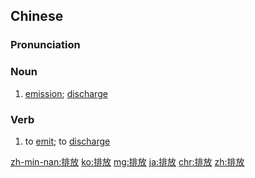 ==Chinese==
{{zh-forms}}

===Pronunciation===
{{zh-pron
|m=páifàng
|cat=n,v
}}

===Noun===
{{zh-noun}}

# [[emission]]; [[discharge]] {{qualifier|e.g. exhaust gas, waste water, carbon, etc.}}

===Verb===
{{zh-verb}}

# to [[emit]]; to [[discharge]] {{qualifier|exhaust gas, waste water, carbon, etc.}}

[[zh-min-nan:排放]]
[[ko:排放]]
[[mg:排放]]
[[ja:排放]]
[[chr:排放]]
[[zh:排放]]